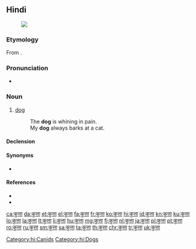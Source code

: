 ==Hindi==
{{wikipedia|श्वान|lang=hi|sc=Deva}}
[[File:Hybrid vigour.jpg|thumb|{{lang|hi|कुत्ता}}]]

===Etymology===
From {{etyl|sa|hi}} {{term|कुक्कुर|tr=kukkura||dog||lang=sa}}.

===Pronunciation===
* {{IPA|/kʊt̪ːaː/|lang=hi}}

===Noun===
{{hi-noun|tr=kuttā|g=m|ur=کتا}}

# [[dog]]
#: {{lang|hi|'''कुत्ता''' दर्द से बिलबिला रहा है।|}}
#: The '''dog''' is whining in pain.
#: {{lang|hi|मेरा '''कुत्ता''' हमेशा बिल्ली को भौंकता है।|}}
#: My '''dog''' always barks at a cat.

====Declension====
{{hi-noun-ā-e|कुत्त|kutt}}

====Synonyms====
* {{l|hi|श्वान|tr=śvān}}

====References====
* {{R:Bahri}}
* {{R:UR-HI-EN}}

[[Category:hi:Canids]]
[[Category:hi:Dogs]]

[[ca:कुत्ता]]
[[da:कुत्ता]]
[[et:कुत्ता]]
[[el:कुत्ता]]
[[fa:कुत्ता]]
[[fr:कुत्ता]]
[[ko:कुत्ता]]
[[hi:कुत्ता]]
[[id:कुत्ता]]
[[kn:कुत्ता]]
[[ku:कुत्ता]]
[[lo:कुत्ता]]
[[la:कुत्ता]]
[[lt:कुत्ता]]
[[li:कुत्ता]]
[[hu:कुत्ता]]
[[mg:कुत्ता]]
[[fj:कुत्ता]]
[[nl:कुत्ता]]
[[ja:कुत्ता]]
[[pl:कुत्ता]]
[[pt:कुत्ता]]
[[ro:कुत्ता]]
[[ru:कुत्ता]]
[[sm:कुत्ता]]
[[sa:कुत्ता]]
[[ta:कुत्ता]]
[[th:कुत्ता]]
[[chr:कुत्ता]]
[[tr:कुत्ता]]
[[uk:कुत्ता]]